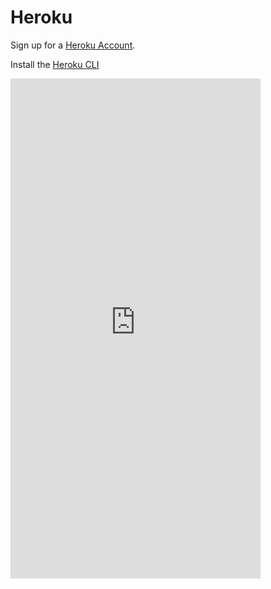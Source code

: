 # Heroku

Sign up for a [Heroku Account](https://signup.heroku.com/).

Install the [Heroku CLI](https://devcenter.heroku.com/articles/heroku-cli)

<iframe name="Framename" src="https://devcenter.heroku.com/articles/heroku-cli" width="400" height="800" frameborder="0" scrolling="auto" class="frame-area">
</iframe>